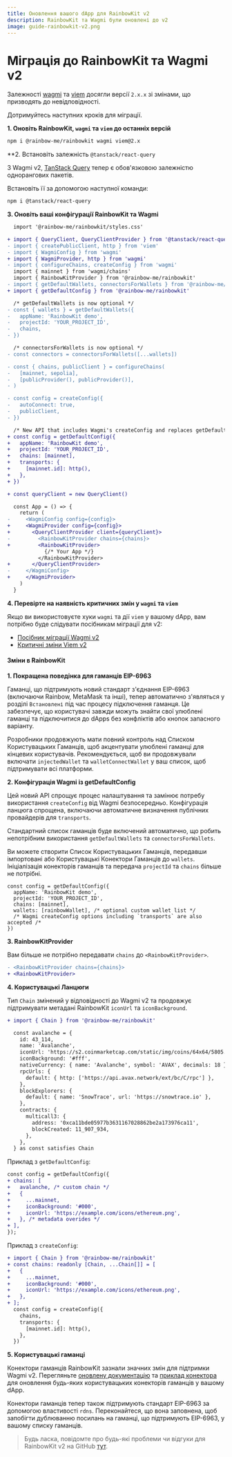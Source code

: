 ```yaml
---
title: Оновлення вашого dApp для RainbowKit v2
description: RainbowKit та Wagmi були оновлені до v2
image: guide-rainbowkit-v2.png
---
```


# Міграція до RainbowKit та Wagmi v2

Залежності [wagmi](https://wagmi.sh) та [viem](https://viem.sh) досягли версії `2.x.x` зі змінами, що призводять до невідповідності.

Дотримуйтесь наступних кроків для міграції.

**1. Оновіть RainbowKit, `wagmi` та `viem` до останніх версій**

```bash
npm i @rainbow-me/rainbowkit wagmi viem@2.x
```

\*\*2. Встановіть залежність `@tanstack/react-query`

З Wagmi v2, [TanStack Query](https://tanstack.com/query/v5/docs/react/overview) тепер є обов'язковою залежністю однорангових пакетів.

Встановіть її за допомогою наступної команди:

```bash
npm i @tanstack/react-query
```

**3. Оновіть ваші конфігурації RainbowKit та Wagmi**

```diff
  import '@rainbow-me/rainbowkit/styles.css'

+ import { QueryClient, QueryClientProvider } from '@tanstack/react-query'
- import { createPublicClient, http } from 'viem'
- import { WagmiConfig } from 'wagmi'
+ import { WagmiProvider, http } from 'wagmi'
- import { configureChains, createConfig } from 'wagmi'
  import { mainnet } from 'wagmi/chains'
  import { RainbowKitProvider } from '@rainbow-me/rainbowkit'
- import { getDefaultWallets, connectorsForWallets } from '@rainbow-me/rainbowkit'
+ import { getDefaultConfig } from '@rainbow-me/rainbowkit'

  /* getDefaultWallets is now optional */
- const { wallets } = getDefaultWallets({
-   appName: 'RainbowKit demo',
-   projectId: 'YOUR_PROJECT_ID',
-   chains,
- })

  /* connectorsForWallets is now optional */
- const connectors = connectorsForWallets([...wallets])

- const { chains, publicClient } = configureChains( 
-   [mainnet, sepolia], 
-   [publicProvider(), publicProvider()],
- )

- const config = createConfig({
-   autoConnect: true,
-   publicClient,
- })

  /* New API that includes Wagmi's createConfig and replaces getDefaultWallets and connectorsForWallets */
+ const config = getDefaultConfig({
+   appName: 'RainbowKit demo',
+   projectId: 'YOUR_PROJECT_ID',
+   chains: [mainnet],
+   transports: {
+     [mainnet.id]: http(),
+   },
+ })

+ const queryClient = new QueryClient()

  const App = () => {
    return (
-     <WagmiConfig config={config}>
+     <WagmiProvider config={config}>
+       <QueryClientProvider client={queryClient}>
-         <RainbowKitProvider chains={chains}>
+         <RainbowKitProvider>
            {/* Your App */}
          </RainbowKitProvider>
+       </QueryClientProvider>
-     </WagmiConfig>
+     </WagmiProvider>
    )
  }
```

**4. Перевірте на наявність критичних змін у `wagmi` та `viem`**

Якщо ви використовуєте хуки `wagmi` та дії `viem` у вашому dApp, вам потрібно буде слідувати посібникам міграції для v2:

- [Посібник міграції Wagmi v2](https://wagmi.sh/react/guides/migrate-from-v1-to-v2)
- [Критичні зміни Viem v2](https://viem.sh/docs/migration-guide.html#_2-x-x-breaking-changes)

#### Зміни в RainbowKit

**1. Покращена поведінка для гаманців EIP-6963**

Гаманці, що підтримують новий стандарт з'єднання EIP-6963 (включаючи Rainbow, MetaMask та інші), тепер автоматично з'являться у розділі `Встановлені` під час процесу підключення гаманця. Це забезпечує, що користувачі завжди можуть знайти свої улюблені гаманці та підключитися до dApps без конфліктів або кнопок запасного варіанту.

Розробники продовжують мати повний контроль над Списком Користувацьких Гаманців, щоб акцентувати улюблені гаманці для кінцевих користувачів. Рекомендується, щоб ви продовжували включати `injectedWallet` та `walletConnectWallet` у ваш список, щоб підтримувати всі платформи.

**2. Конфігурація Wagmi із getDefaultConfig**

Цей новий API спрощує процес налаштування та замінює потребу використання `createConfig` від Wagmi безпосередньо. Конфігурація ланцюга спрощена, включаючи автоматичне визначення публічних провайдерів для `transports`.

Стандартний список гаманців буде включений автоматично, що робить непотрібним використання `getDefaultWallets` та `connectorsForWallets`.

Ви можете створити Список Користувацьких Гаманців, передавши імпортовані або Користувацькі Конектори Гаманців до `wallets`. Ініціалізація конекторів гаманців та передача `projectId` та `chains` більше не потрібні.

```
const config = getDefaultConfig({
  appName: 'RainbowKit demo',
  projectId: 'YOUR_PROJECT_ID',
  chains: [mainnet],
  wallets: [rainbowWallet], /* optional custom wallet list */
  /* Wagmi createConfig options including `transports` are also accepted /*
})
```

**3. RainbowKitProvider**

Вам більше не потрібно передавати `chains` до `<RainbowKitProvider>`.

```diff
- <RainbowKitProvider chains={chains}>
+ <RainbowKitProvider>
```

**4. Користувацькі Ланцюги**

Тип `Chain` змінений у відповідності до Wagmi v2 та продовжує підтримувати метадані RainbowKit `iconUrl` та `iconBackground`.

```diff
+ import { Chain } from '@rainbow-me/rainbowkit'

  const avalanche = {
    id: 43_114,
    name: 'Avalanche',
    iconUrl: 'https://s2.coinmarketcap.com/static/img/coins/64x64/5805.png',
    iconBackground: '#fff',
    nativeCurrency: { name: 'Avalanche', symbol: 'AVAX', decimals: 18 },
    rpcUrls: {
      default: { http: ['https://api.avax.network/ext/bc/C/rpc'] },
    },
    blockExplorers: {
      default: { name: 'SnowTrace', url: 'https://snowtrace.io' },
    },
    contracts: {
      multicall3: {
        address: '0xca11bde05977b3631167028862be2a173976ca11',
        blockCreated: 11_907_934,
      },
    },
  } as const satisfies Chain
```

Приклад з `getDefaultConfig`:

```diff
const config = getDefaultConfig({
+ chains: [
+   avalanche, /* custom chain */
+   {
+     ...mainnet,
+     iconBackground: '#000',
+     iconUrl: 'https://example.com/icons/ethereum.png',
+   }, /* metadata overides */
+ ],
});
```

Приклад з `createConfig`:

```diff
+ import { Chain } from '@rainbow-me/rainbowkit'
+ const chains: readonly [Chain, ...Chain[]] = [
+   {
+     ...mainnet,
+     iconBackground: '#000',
+     iconUrl: 'https://example.com/icons/ethereum.png',
+   },
+ ];
  const config = createConfig({
    chains,
    transports: {
      [mainnet.id]: http(),
    },
  })
```

**5. Користувацькі гаманці**

Конектори гаманців RainbowKit зазнали значних змін для підтримки Wagmi v2. Перегляньте [оновлену документацію](https://www.rainbowkit.com/docs/custom-wallets) та [приклад конектора](packages/rainbowkit/src/wallets/walletConnectors/rainbowWallet/rainbowWallet.ts) для оновлення будь-яких користувацьких конекторів гаманців у вашому dApp.

Конектори гаманців тепер також підтримують стандарт EIP-6963 за допомогою властивості `rdns`. Переконайтеся, що вона заповнена, щоб запобігти дублюванню посилань на гаманці, що підтримують EIP-6963, у вашому списку гаманців.

> Будь ласка, повідомте про будь-які проблеми чи відгуки для RainbowKit v2 на GitHub [тут](https://github.com/rainbow-me/rainbowkit/issues/new/choose).
